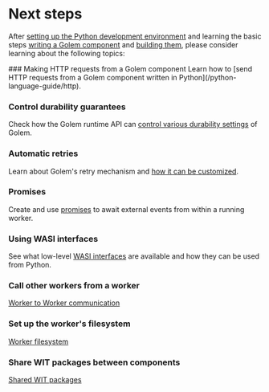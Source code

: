 
# Next steps

After [setting up the Python development environment](/python-language-guide/setup) and learning the basic steps [writing a Golem component](/python-language-guide/defining-components) and [building them](/python-language-guide/building-components), please consider learning about the following topics:

<Steps>
### Making HTTP requests from a Golem component
Learn how to [send HTTP requests from a Golem component written in Python](/python-language-guide/http).

### Control durability guarantees

Check how the Golem runtime API can [control various durability settings](/python-language-guide/durability) of Golem.

### Automatic retries

Learn about Golem's retry mechanism and [how it can be customized](/python-language-guide/retries).

### Promises

Create and use [promises](/python-language-guide/promises) to await external events from within a running worker.

### Using WASI interfaces

See what low-level [WASI interfaces](/python-language-guide/wasi) are available and how they can be used from Python.

### Call other workers from a worker

[Worker to Worker communication](/common-language-guide/rpc)

### Set up the worker's filesystem

[Worker filesystem](/common-language-guide/worker-filesystem)

### Share WIT packages between components

[Shared WIT packages](/common-language-guide/shared-wit-packages)

</Steps>
